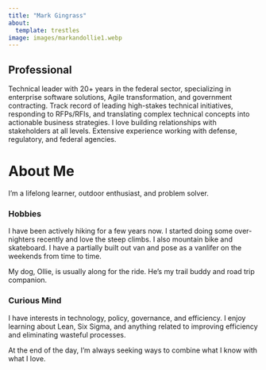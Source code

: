 ```yaml
---
title: "Mark Gingrass"
about:
  template: trestles
image: images/markandollie1.webp
---
```


## Professional

Technical leader with 20+ years in the federal sector, specializing in enterprise software solutions, Agile transformation, and government contracting. Track record of leading high-stakes technical initiatives, responding to RFPs/RFIs, and translating complex technical concepts into actionable business strategies. I love building relationships with stakeholders at all levels. Extensive experience working with defense, regulatory, and federal agencies.

# About Me

I’m a lifelong learner, outdoor enthusiast, and problem solver.

### Hobbies

I have been actively hiking for a few years now. I started doing some over-nighters recently and love the steep climbs. I also mountain bike and skateboard. I have a partially built out van and pose as a vanlifer on the weekends from time to time.

My dog, Ollie, is usually along for the ride. He’s my trail buddy and road trip companion.

### Curious Mind

I have interests in technology, policy, governance, and efficiency. I enjoy learning about Lean, Six Sigma, and anything related to improving efficiency and eliminating wasteful processes.

At the end of the day, I’m always seeking ways to combine what I know with what I love.
